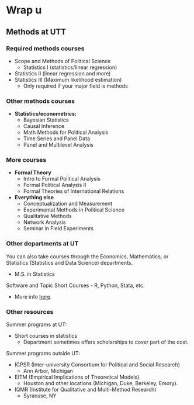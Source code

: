 # Wrap u

## Methods at UTT

### Required methods courses

-   Scope and Methods of Political Science
    -   Statistics I (statistics/linear regression)
-   Statistics II (linear regression and more)
-   Statistics III (Maximum likelihood estimation)
    -   Only required if your major field is methods

### Other methods courses

-   **Statistics/econometrics:**
    -   Bayesian Statistics
    -   Causal Inference
    -   Math Methods for Political Analysis
    -   Time Series and Panel Data
    -   Panel and Multilevel Analysis

### More courses

-   **Formal Theory**
    -   Intro to Formal Political Analysis
    -   Formal Political Analysis II
    -   Formal Theories of International Relations
-   **Everything else**
    -   Conceptualization and Measurement
    -   Experimental Methods in Political Science
    -   Qualitative Methods
    -   Network Analysis
    -   Seminar in Field Experiments

### Other departments at UT

You can also take courses through the Economics, Mathematics, or Statistics (Statistics and Data Science) departments.

-   M.S. in Statistics

Software and Topic Short Courses - R, Python, Stata, etc.

-   More info [here](https://stat.utexas.edu/training/software-short-courses).

### Other resources

Summer programs at UT:

-   Short courses in statistics
    -   Department sometimes offers scholarships to cover part of the cost.

Summer programs outside UT:

-   ICPSR (Inter-university Consortium for Political and Social Research)
    -   Ann Arbor, Michigan
-   EITM (Empirical Implications of Theoretical Models).
    -   Houston and other locations (Michigan, Duke, Berkeley, Emory).
-   IQMR (Institute for Qualitative and Multi-Method Research)
    -   Syracuse, NY
